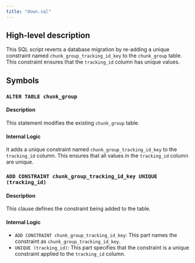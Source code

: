 ```yaml
---
title: "down.sql"
---
```


## High-level description
This SQL script reverts a database migration by re-adding a unique constraint named `chunk_group_tracking_id_key` to the `chunk_group` table. This constraint ensures that the `tracking_id` column has unique values.

## Symbols

### `ALTER TABLE chunk_group`
#### Description
This statement modifies the existing `chunk_group` table.

#### Internal Logic
It adds a unique constraint named `chunk_group_tracking_id_key` to the `tracking_id` column. This ensures that all values in the `tracking_id` column are unique.

### `ADD CONSTRAINT chunk_group_tracking_id_key UNIQUE (tracking_id)`
#### Description
This clause defines the constraint being added to the table.

#### Internal Logic
- `ADD CONSTRAINT chunk_group_tracking_id_key`: This part names the constraint as `chunk_group_tracking_id_key`.
- `UNIQUE (tracking_id)`: This part specifies that the constraint is a unique constraint applied to the `tracking_id` column. 
